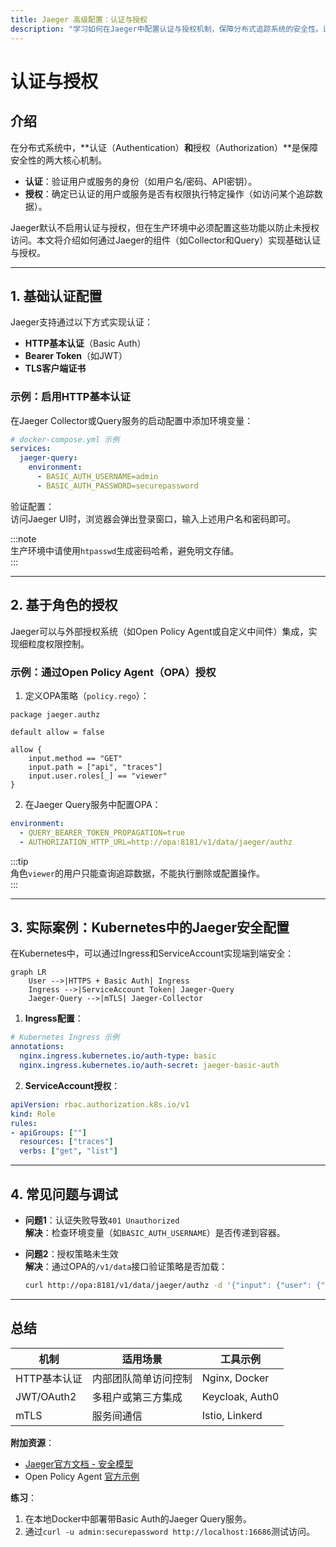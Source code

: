 ```yaml
---
title: Jaeger 高级配置：认证与授权
description: "学习如何在Jaeger中配置认证与授权机制，保障分布式追踪系统的安全性。适合初学者的详细教程。"
---
```


# 认证与授权

## 介绍

在分布式系统中，**认证（Authentication）**和**授权（Authorization）**是保障安全性的两大核心机制。  
- **认证**：验证用户或服务的身份（如用户名/密码、API密钥）。  
- **授权**：确定已认证的用户或服务是否有权限执行特定操作（如访问某个追踪数据）。  

Jaeger默认不启用认证与授权，但在生产环境中必须配置这些功能以防止未授权访问。本文将介绍如何通过Jaeger的组件（如Collector和Query）实现基础认证与授权。

---

## 1. 基础认证配置

Jaeger支持通过以下方式实现认证：  
- **HTTP基本认证**（Basic Auth）  
- **Bearer Token**（如JWT）  
- **TLS客户端证书**  

### 示例：启用HTTP基本认证
在Jaeger Collector或Query服务的启动配置中添加环境变量：  

```yaml
# docker-compose.yml 示例
services:
  jaeger-query:
    environment:
      - BASIC_AUTH_USERNAME=admin
      - BASIC_AUTH_PASSWORD=securepassword
```

验证配置：  
访问Jaeger UI时，浏览器会弹出登录窗口，输入上述用户名和密码即可。

:::note  
生产环境中请使用`htpasswd`生成密码哈希，避免明文存储。  
:::

---

## 2. 基于角色的授权

Jaeger可以与外部授权系统（如Open Policy Agent或自定义中间件）集成，实现细粒度权限控制。  

### 示例：通过Open Policy Agent（OPA）授权
1. 定义OPA策略（`policy.rego`）：  
```rego
package jaeger.authz

default allow = false

allow {
    input.method == "GET"
    input.path = ["api", "traces"]
    input.user.roles[_] == "viewer"
}
```

2. 在Jaeger Query服务中配置OPA：  
```yaml
environment:
  - QUERY_BEARER_TOKEN_PROPAGATION=true
  - AUTHORIZATION_HTTP_URL=http://opa:8181/v1/data/jaeger/authz
```

:::tip  
角色`viewer`的用户只能查询追踪数据，不能执行删除或配置操作。  
:::

---

## 3. 实际案例：Kubernetes中的Jaeger安全配置

在Kubernetes中，可以通过Ingress和ServiceAccount实现端到端安全：  

```mermaid
graph LR
    User -->|HTTPS + Basic Auth| Ingress
    Ingress -->|ServiceAccount Token| Jaeger-Query
    Jaeger-Query -->|mTLS| Jaeger-Collector
```

1. **Ingress配置**：  
```yaml
# Kubernetes Ingress 示例
annotations:
  nginx.ingress.kubernetes.io/auth-type: basic
  nginx.ingress.kubernetes.io/auth-secret: jaeger-basic-auth
```

2. **ServiceAccount授权**：  
```yaml
apiVersion: rbac.authorization.k8s.io/v1
kind: Role
rules:
- apiGroups: [""]
  resources: ["traces"]
  verbs: ["get", "list"]
```

---

## 4. 常见问题与调试

- **问题1**：认证失败导致`401 Unauthorized`  
  **解决**：检查环境变量（如`BASIC_AUTH_USERNAME`）是否传递到容器。  

- **问题2**：授权策略未生效  
  **解决**：通过OPA的`/v1/data`接口验证策略是否加载：  
  ```bash
  curl http://opa:8181/v1/data/jaeger/authz -d '{"input": {"user": {"roles": ["viewer"]}}}'
  ```

---

## 总结

| 机制          | 适用场景                  | 工具示例               |
|---------------|--------------------------|-----------------------|
| HTTP基本认证  | 内部团队简单访问控制      | Nginx, Docker         |
| JWT/OAuth2    | 多租户或第三方集成        | Keycloak, Auth0       |
| mTLS          | 服务间通信                | Istio, Linkerd        |

**附加资源**：  
- [Jaeger官方文档 - 安全模型](https://jaegertracing.io/docs/latest/security/)  
- Open Policy Agent [官方示例](https://www.openpolicyagent.org/docs/latest/jaeger-authorization/)  

**练习**：  
1. 在本地Docker中部署带Basic Auth的Jaeger Query服务。  
2. 通过`curl -u admin:securepassword http://localhost:16686`测试访问。